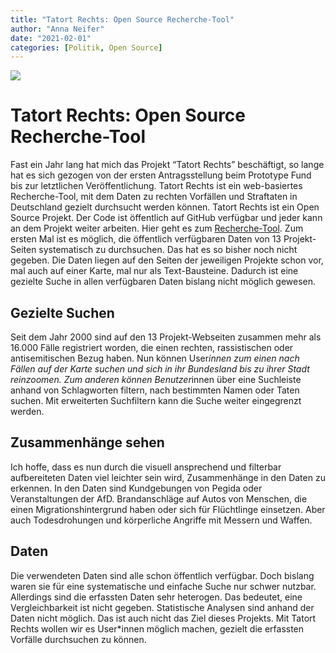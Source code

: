 ```yaml
---
title: "Tatort Rechts: Open Source Recherche-Tool"
author: "Anna Neifer"
date: "2021-02-01"
categories: [Politik, Open Source]
---
```


![](tatort-rechts_anna-neifer.png)

# Tatort Rechts: Open Source Recherche-Tool
Fast ein Jahr lang hat mich das Projekt "Tatort Rechts" beschäftigt, so lange hat es sich gezogen von der ersten Antragsstellung beim Prototype Fund bis zur letztlichen Veröffentlichung. 
Tatort Rechts ist ein web-basiertes Recherche-Tool, mit dem Daten zu rechten Vorfällen und Straftaten in Deutschland gezielt durchsucht werden können. Tatort Rechts ist ein Open Source Projekt. Der Code ist öffentlich auf GitHub verfügbar und jeder kann an dem Projekt weiter arbeiten. Hier geht es zum [Recherche-Tool](https://tatortrechts.de). 
Zum ersten Mal ist es möglich, die öffentlich verfügbaren Daten von 13 Projekt-Seiten systematisch zu durchsuchen. Das hat es so bisher noch nicht gegeben. Die Daten liegen auf den Seiten der jeweiligen Projekte schon vor, mal auch auf einer Karte, mal nur als Text-Bausteine. Dadurch ist eine gezielte Suche in allen verfügbaren Daten bislang nicht möglich gewesen.

## Gezielte Suchen
Seit dem Jahr 2000 sind auf den 13 Projekt-Webseiten zusammen mehr als 16.000 Fälle registriert worden, die einen rechten, rassistischen oder antisemitischen Bezug haben. Nun können User*innen zum einen nach Fällen auf der Karte suchen und sich in ihr Bundesland bis zu ihrer Stadt reinzoomen. Zum anderen können Benutzer*innen über eine Suchleiste anhand von Schlagworten filtern, nach bestimmten Namen oder Taten suchen. Mit erweiterten Suchfiltern kann die Suche weiter eingegrenzt werden.

## Zusammenhänge sehen
Ich hoffe, dass es nun durch die visuell ansprechend und filterbar aufbereiteten Daten viel leichter sein wird, Zusammenhänge in den Daten zu erkennen. In den Daten sind Kundgebungen von Pegida oder Veranstaltungen der AfD. Brandanschläge auf Autos von Menschen, die einen Migrationshintergrund haben oder sich für Flüchtlinge einsetzen. Aber auch Todesdrohungen und körperliche Angriffe mit Messern und Waffen.

## Daten
Die verwendeten Daten sind alle schon öffentlich verfügbar. Doch bislang waren sie für eine systematische und einfache Suche nur schwer nutzbar. Allerdings sind die erfassten Daten sehr heterogen. Das bedeutet, eine Vergleichbarkeit ist nicht gegeben. Statistische Analysen sind anhand der Daten nicht möglich. Das ist auch nicht das Ziel dieses Projekts. Mit Tatort Rechts wollen wir es User*innen möglich machen, gezielt die erfassten Vorfälle durchsuchen zu können.